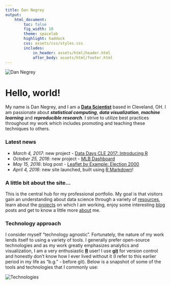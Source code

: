 ```yaml
---
title: Dan Negrey
output:
    html_document:
        toc: false
        fig_width: 10
        theme: spacelab
        highlight: haddock
        css: assets/css/styles.css
        includes:
            in_header: assets/html/header.html
            after_body: assets/html/footer.html
---
```


<img id="dnegrey" src="assets/img/dnegrey.jpg" alt="Dan Negrey"/>

# Hello, world!

My name is Dan Negrey, and I am a **[Data Scientist](https://en.wikipedia.org/wiki/Data_science)** based in Cleveland, OH. I am passionate about ***statistical computing***, ***data visualization***, ***machine learning*** and ***reproducible research***. I strive to utilize best practices throughout my work which includes promoting and teaching these techniques to others.

### Latest news

* *March 4, 2017*: new project - [Data Days CLE 2017: Introducing R](/projects/dataDaysCLE.html)
* *October 25, 2016*: new project - [MLB Dashboard](https://dnegrey.shinyapps.io/mlbDashboard/)
* *May 15, 2016*: blog post - [Leaflet by Example: Election 2000
](/blog/posts/2016-05-15-election)
* *April 4, 2016*: new site launched, built using [R Markdown](http://rmarkdown.rstudio.com/)!

### A little bit about the site...

This is the central hub for my professional portfolio. My goal is that visitors gain an understanding about data science through a variety of [resources](/resources), learn about the [projects](/projects) on which I am working, enjoy some interesting [blog](/blog) posts and get to know a little more [about](/about) me.

### Technology approach

I consider myself "technology agnostic". Fortunately, the nature of my work lends itself to using a variety of tools. I generally prefer open-source technologies and as my work greatly emphasizes analytics and visualization, I am a very enthusiastic **[R](https://www.r-project.org/)** user! I use **[git](https://git-scm.com/)** for version control and honestly don't know how I ever lived without it (I refer to this earlier period in my life as "b.g." - before git). Below is a snapshot of some of the tools and technologies that I commonly use:

<img id="technologies" src="assets/img/technologies.png" alt="Technologies"/>

\  

\  

\  
